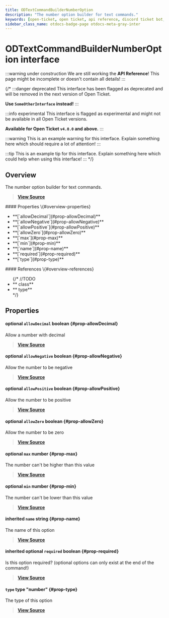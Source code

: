 ```yaml
---
title: ODTextCommandBuilderNumberOption
description: "The number option builder for text commands."
keywords: [open-ticket, open ticket, api reference, discord ticket bot, interface]
sidebar_class_name: otdocs-badge-page otdocs-meta-gray-inter
---
```

<head>
    <link rel="apple-touch-icon" href="/img/logo_vertical.png"/>
</head>

# ODTextCommandBuilderNumberOption <M color="gray">interface</M>

:::warning under construction
We are still working the **API Reference**! This page might be incomplete or doesn't contain all details!
:::

{/*
:::danger deprecated
This interface has been flagged as deprecated and will be removed in the next version of Open Ticket.

**Use `SomeOtherInterface` instead!**
:::

:::info experimental
This interface is flagged as experimental and might not be available in all Open Ticket versions.

**Available for Open Ticket `v4.0.0` and above.**
:::

:::warning
This is an example warning for this interface. Explain something here which should require a lot of attention!
:::

:::tip
This is an example tip for this interface. Explain something here which could help when using this interface!
:::
*/}

## Overview
The number option builder for text commands.

> [**View Source**](https://otgithub.dj-dj.be/tree/main/src/core/api/modules/client.ts#L1010)

<FlexHorizontal>
<div style={{width:"50%"}}>
    #### Properties \{#overview-properties}
    <ul>
        <li>**[`allowDecimal`](#prop-allowDecimal)**</li>
        <li>**[`allowNegative`](#prop-allowNegative)**</li>
        <li>**[`allowPositive`](#prop-allowPositive)**</li>
        <li>**[`allowZero`](#prop-allowZero)**</li>
        <li>**[`max`](#prop-max)**</li>
        <li>**[`min`](#prop-min)**</li>
        <li>**[`name`](#prop-name)**</li>
        <li>**[`required`](#prop-required)**</li>
        <li>**[`type`](#prop-type)**</li>
    </ul>
</div>
<div style={{width:"50%"}}>
    #### References \{#overview-references}
    <ul>
        {/*
        //TODO
        <li>**<code><ApiUrl url="class:ODId" label="api.ODId"/></code> <M color="purple">class</M>**</li>
        <li>**<code><ApiUrl url="type:ODExampleType" label="api.ODExampleType"/></code> <M color="brown">type</M>**</li>
        */}
    </ul>
</div>
</FlexHorizontal>

## Properties
<Divider></Divider>
#### <C color="red">optional</C> `allowDecimal` <M color="red">boolean</M> <ApiBlock><ApiUrl url="js:boolean" label="boolean"/></ApiBlock> \{#prop-allowDecimal}
Allow a number with decimal

> [**View Source**](https://otgithub.dj-dj.be/tree/main/src/core/api/modules/client.ts#L1023)

<Divider></Divider>
#### <C color="red">optional</C> `allowNegative` <M color="red">boolean</M> <ApiBlock><ApiUrl url="js:boolean" label="boolean"/></ApiBlock> \{#prop-allowNegative}
Allow the number to be negative

> [**View Source**](https://otgithub.dj-dj.be/tree/main/src/core/api/modules/client.ts#L1017)

<Divider></Divider>
#### <C color="red">optional</C> `allowPositive` <M color="red">boolean</M> <ApiBlock><ApiUrl url="js:boolean" label="boolean"/></ApiBlock> \{#prop-allowPositive}
Allow the number to be positive

> [**View Source**](https://otgithub.dj-dj.be/tree/main/src/core/api/modules/client.ts#L1019)

<Divider></Divider>
#### <C color="red">optional</C> `allowZero` <M color="red">boolean</M> <ApiBlock><ApiUrl url="js:boolean" label="boolean"/></ApiBlock> \{#prop-allowZero}
Allow the number to be zero

> [**View Source**](https://otgithub.dj-dj.be/tree/main/src/core/api/modules/client.ts#L1021)

<Divider></Divider>
#### <C color="green">optional</C> `max` <M color="green">number</M> <ApiBlock><ApiUrl url="js:number" label="number"/></ApiBlock> \{#prop-max}
The number can't be higher than this value

> [**View Source**](https://otgithub.dj-dj.be/tree/main/src/core/api/modules/client.ts#L1013)

<Divider></Divider>
#### <C color="green">optional</C> `min` <M color="green">number</M> <ApiBlock><ApiUrl url="js:number" label="number"/></ApiBlock> \{#prop-min}
The number can't be lower than this value

> [**View Source**](https://otgithub.dj-dj.be/tree/main/src/core/api/modules/client.ts#L1015)

<Divider></Divider>
#### <C color="blue">inherited</C> `name` <M color="blue">string</M> <ApiBlock><ApiUrl url="js:string" label="string"/></ApiBlock> \{#prop-name}
The name of this option

> [**View Source**](https://otgithub.dj-dj.be/tree/main/src/core/api/modules/client.ts#L983)

<Divider></Divider>
#### <C color="red">inherited</C> <C color="red">optional</C> `required` <M color="red">boolean</M> <ApiBlock><ApiUrl url="js:boolean" label="boolean"/></ApiBlock> \{#prop-required}
Is this option required? (optional options can only exist at the end of the command!)

> [**View Source**](https://otgithub.dj-dj.be/tree/main/src/core/api/modules/client.ts#L987)

<Divider></Divider>
#### `type` <M color="brown">type</M> <ApiBlock>"number"</ApiBlock> \{#prop-type}
The type of this option

> [**View Source**](https://otgithub.dj-dj.be/tree/main/src/core/api/modules/client.ts#L1011)

<Divider></Divider>

